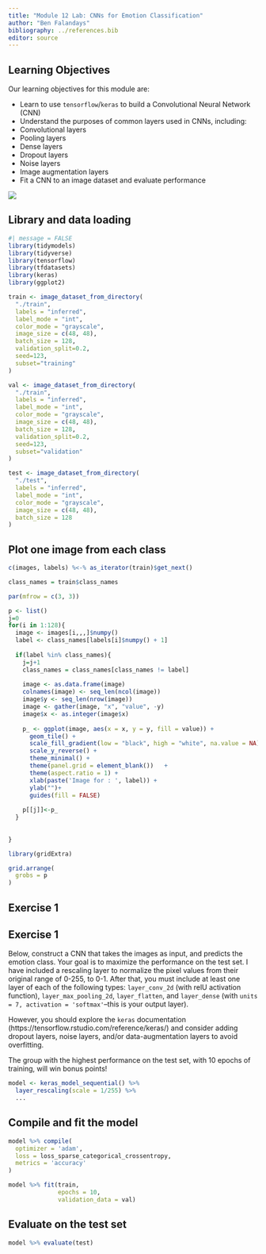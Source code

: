 ```yaml
---
title: "Module 12 Lab: CNNs for Emotion Classification"
author: "Ben Falandays"
bibliography: ../references.bib
editor: source
---
```


::: {.callout-caution icon="false"}
## Learning Objectives

Our learning objectives for this module are:

-   Learn to use `tensorflow`/`keras` to build a Convolutional Neural Network (CNN)
-   Understand the purposes of common layers used in CNNs, including:
  -   Convolutional layers
  -   Pooling layers
  -   Dense layers
  -   Dropout layers
  -   Noise layers
  -   Image augmentation layers
-   Fit a CNN to an image dataset and evaluate performance

:::

![](../imgs/fer2013.png)

## Library and data loading

```r
#| message = FALSE
library(tidymodels)
library(tidyverse)
library(tensorflow)
library(tfdatasets)
library(keras)
library(ggplot2)
```

```r
train <- image_dataset_from_directory( 
  "./train", 
  labels = "inferred", 
  label_mode = "int", 
  color_mode = "grayscale", 
  image_size = c(48, 48),
  batch_size = 128,
  validation_split=0.2,
  seed=123,
  subset="training"
) 

val <- image_dataset_from_directory( 
  "./train", 
  labels = "inferred", 
  label_mode = "int", 
  color_mode = "grayscale", 
  image_size = c(48, 48),
  batch_size = 128,
  validation_split=0.2,
  seed=123,
  subset="validation"
) 

test <- image_dataset_from_directory( 
  "./test", 
  labels = "inferred", 
  label_mode = "int", 
  color_mode = "grayscale", 
  image_size = c(48, 48),
  batch_size = 128
) 
```
## Plot one image from each class

```r
c(images, labels) %<-% as_iterator(train)$get_next()

class_names = train$class_names

par(mfrow = c(3, 3))

p <- list()
j=0
for(i in 1:128){
  image <- images[i,,,]$numpy()
  label <- class_names[labels[i]$numpy() + 1]
  
  if(label %in% class_names){
    j=j+1
    class_names = class_names[class_names != label]
    
    image <- as.data.frame(image)
    colnames(image) <- seq_len(ncol(image))
    image$y <- seq_len(nrow(image))
    image <- gather(image, "x", "value", -y)
    image$x <- as.integer(image$x)
    
    p_ <- ggplot(image, aes(x = x, y = y, fill = value)) +
      geom_tile() +
      scale_fill_gradient(low = "black", high = "white", na.value = NA) +
      scale_y_reverse() +
      theme_minimal() +
      theme(panel.grid = element_blank())   +
      theme(aspect.ratio = 1) +
      xlab(paste('Image for : ', label)) +
      ylab("")+
      guides(fill = FALSE)
    
    p[[j]]<-p_
  }
  
  
}

library(gridExtra)

grid.arrange(
  grobs = p
)
```

## Exercise 1
::: {.callout-note icon="false"}
## Exercise 1

Below, construct a CNN that takes the images as input, and predicts the emotion class. Your goal is to maximize the performance on the test set. I have included a rescaling layer to normalize the pixel values from their original range of 0-255, to 0-1. After that, you must include at least one layer of each of the following types: `layer_conv_2d` (with relU activation function), `layer_max_pooling_2d`, `layer_flatten`, and `layer_dense` (with `units = 7, activation = 'softmax'`--this is your output layer).

However, you should explore the `keras` documentation (https://tensorflow.rstudio.com/reference/keras/) and consider adding dropout layers, noise layers, and/or data-augmentation layers to avoid overfitting. 

The group with the highest performance on the test set, with 10 epochs of training, will win bonus points!
:::

```r
model <- keras_model_sequential() %>% 
  layer_rescaling(scale = 1/255) %>% 
  ...
```

## Compile and fit the model

```r
model %>% compile(
  optimizer = 'adam',
  loss = loss_sparse_categorical_crossentropy, 
  metrics = 'accuracy'
)

model %>% fit(train, 
              epochs = 10, 
              validation_data = val)
```

## Evaluate on the test set

```r
model %>% evaluate(test)
```


